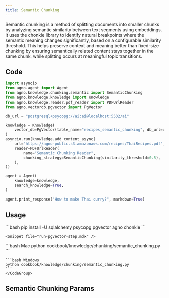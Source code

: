 ```yaml
---
title: Semantic Chunking
---
```


Semantic chunking is a method of splitting documents into smaller chunks by analyzing semantic similarity between text segments using embeddings. It uses the chonkie library to identify natural breakpoints where the semantic meaning changes significantly, based on a configurable similarity threshold. This helps preserve context and meaning better than fixed-size chunking by ensuring semantically related content stays together in the same chunk, while splitting occurs at meaningful topic transitions.

## Code

```python 
import asyncio
from agno.agent import Agent
from agno.knowledge.chunking.semantic import SemanticChunking
from agno.knowledge.knowledge import Knowledge
from agno.knowledge.reader.pdf_reader import PDFUrlReader
from agno.vectordb.pgvector import PgVector

db_url = "postgresql+psycopg://ai:ai@localhost:5532/ai"

knowledge = Knowledge(
    vector_db=PgVector(table_name="recipes_semantic_chunking", db_url=db_url),
)
asyncio.run(knowledge.add_content_async(
    url="https://agno-public.s3.amazonaws.com/recipes/ThaiRecipes.pdf",
    reader=PDFUrlReader(
        name="Semantic Chunking Reader",
        chunking_strategy=SemanticChunking(similarity_threshold=0.5),
    ),
))

agent = Agent(
    knowledge=knowledge,
    search_knowledge=True,
)

agent.print_response("How to make Thai curry?", markdown=True)

```
## Usage

<Steps>
  <Snippet file="create-venv-step.mdx" />

  <Step title="Install libraries">
    ```bash
    pip install -U sqlalchemy psycopg pgvector agno chonkie
    ```
  </Step>


    <Snippet file="run-pgvector-step.mdx" />


  <Step title="Run Agent">
    <CodeGroup>
    ```bash Mac
    python cookbook/knowledge/chunking/semantic_chunking.py
    ```

    ```bash Windows
    python cookbook/knowledge/chunking/semantic_chunking.py  
    ```
    </CodeGroup>
  </Step>
</Steps>



## Semantic Chunking Params

<Snippet file="chunking-semantic.mdx" />
